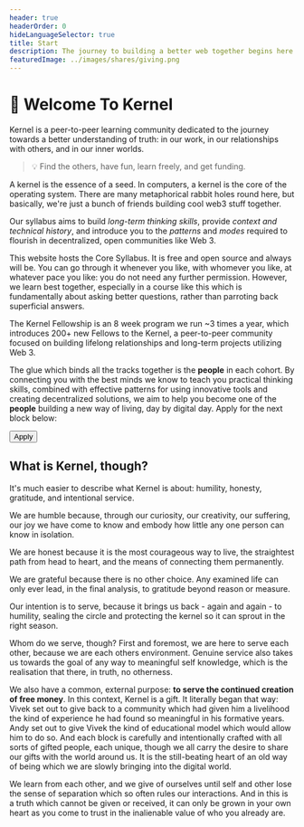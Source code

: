 ```yaml
---
header: true
headerOrder: 0
hideLanguageSelector: true
title: Start
description: The journey to building a better web together begins here.
featuredImage: ../images/shares/giving.png
---
```


# 🌱 Welcome To Kernel

Kernel is a peer-to-peer learning community dedicated to the journey towards a better understanding of truth: in our work, in our relationships with others, and in our inner worlds. 

> 💡 Find the others, have fun, learn freely, and get funding. 

A kernel is the essence of a seed. In computers, a kernel is the core of the operating system. There are many metaphorical rabbit holes round here, but basically, we're just a bunch of friends building cool web3 stuff together.

Our syllabus aims to build *long-term thinking skills*, provide *context and technical history*, and introduce you to the *patterns* and *modes* required to flourish in decentralized, open communities like Web 3.

This website hosts the Core Syllabus. It is free and open source and always will be. You can go through it whenever you like, with whomever you like, at whatever pace you like: you do not need any further permission. However, we learn best together, especially in a course like this which is fundamentally about asking better questions, rather than parroting back superficial answers.

The Kernel Fellowship is an 8 week program we run ~3 times a year, which introduces 200+ new Fellows to the Kernel, a peer-to-peer community focused on building lifelong relationships and long-term projects utilizing Web 3. 

The glue which binds all the tracks together is the **people** in each cohort. By connecting you with the best minds we know to teach you practical thinking skills, combined with effective patterns for using innovative tools and creating decentralized solutions, we aim to help you become one of the **people** building a new way of living, day by digital day. Apply for the next block below:

<Button to="https://apply.kernel.community">Apply</Button>

## What is Kernel, though?

It's much easier to describe what Kernel is about: humility, honesty, gratitude, and intentional service.

<Process>

We are humble because, through our curiosity, our creativity, our suffering, our joy we have come to know and embody how little any one person can know in isolation.

We are honest because it is the most courageous way to live, the straightest path from head to heart, and the means of connecting them permanently.

We are grateful because there is no other choice. Any examined life can only ever lead, in the final analysis, to gratitude beyond reason or measure.

Our intention is to serve, because it brings us back - again and again - to humility, sealing the circle and protecting the kernel so it can sprout in the right season.

</Process>

Whom do we serve, though? First and foremost, we are here to serve each other, because we are each others environment. Genuine service also takes us towards the goal of any way to meaningful self knowledge, which is the realisation that there, in truth, no otherness. 

We also have a common, external purpose: **to serve the continued creation of free money**. In this context, Kernel is a gift. It literally began that way: Vivek set out to give back to a community which had given him a livelihood the kind of experience he had found so meaningful in his formative years. Andy set out to give Vivek the kind of educational model which would allow him to do so. And each block is carefully and intentionally crafted with all sorts of gifted people, each unique, though we all carry the desire to share our gifts with the world around us. It is the still-beating heart of an old way of being which we are slowly bringing into the digital world.

We learn from each other, and we give of ourselves until self and other lose the sense of separation which so often rules our interactions. And in this is a truth which cannot be given or received, it can only be grown in your own heart as you come to trust in the inalienable value of who you already are.